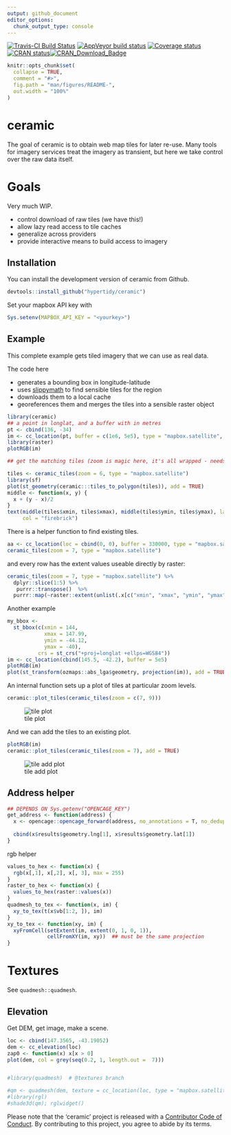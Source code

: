 ```yaml
---
output: github_document
editor_options: 
  chunk_output_type: console
---
```


<!-- README.md is generated from README.Rmd. Please edit that file -->


[![Travis-CI Build Status](https://travis-ci.org/hypertidy/ceramic.svg?branch=master)](https://travis-ci.org/hypertidy/ceramic) [![AppVeyor build status](https://ci.appveyor.com/api/projects/status/github/hypertidy/ceramic?branch=master&svg=true)](https://ci.appveyor.com/project/hypertidy/ceramic-x25a2)  [![Coverage status](https://codecov.io/gh/hypertidy/ceramic/branch/master/graph/badge.svg)](https://codecov.io/github/hypertidy/ceramic?branch=master) [![CRAN status](https://www.r-pkg.org/badges/version/quadmesh)](https://cran.r-project.org/package=ceramic)[![CRAN\_Download\_Badge](http://cranlogs.r-pkg.org/badges/ceramic)](https://cran.r-project.org/package=ceramic)

```r
knitr::opts_chunk$set(
  collapse = TRUE,
  comment = "#>",
  fig.path = "man/figures/README-",
  out.width = "100%"
)
```
# ceramic

The goal of ceramic is to obtain web map tiles for later re-use. Many tools for imagery services treat the imagery as transient, but here we take control over the raw data itself. 


# Goals

Very much WIP. 

* control download of raw tiles (we have this!)
* allow lazy read access to tile caches
* generalize across providers
* provide interactive means to build access to imagery


## Installation

You can install the development version of ceramic from  Github. 

```R
devtools::install_github("hypertidy/ceramic")
```

Set your mapbox API key with 

```R
Sys.setenv(MAPBOX_API_KEY = "<yourkey>")
```

## Example

This complete example gets tiled imagery that we can use as real data. 

The code here

* generates a bounding box in longitude-latitude
* uses [slippymath](https://github.com/MilesMcBain/slippymath/) to find sensible tiles for the region
* downloads them to a local cache
* georeferences them and merges the tiles into a sensible raster object



```r
library(ceramic)
## a point in longlat, and a buffer with in metres
pt <- cbind(136, -34)
im <- cc_location(pt, buffer = c(1e6, 5e5), type = "mapbox.satellite", debug = T)
library(raster)
plotRGB(im)

## get the matching tiles (zoom is magic here, it's all wrapped - needs thought)

tiles <- ceramic_tiles(zoom = 6, type = "mapbox.satellite")
library(sf)
plot(st_geometry(ceramic:::tiles_to_polygon(tiles)), add = TRUE)
middle <- function(x, y) {
  x + (y - x)/2
}
text(middle(tiles$xmin, tiles$xmax), middle(tiles$ymin, tiles$ymax), lab = sprintf("[%i,%i]", tiles$tile_x, tiles$tile_y), 
     col = "firebrick")
```



There is a helper function to find existing tiles. 

```r
aa <- cc_location(loc = cbind(0, 0), buffer = 330000, type = "mapbox.satellite")
ceramic_tiles(zoom = 7, type = "mapbox.satellite")
```

and every row has the extent values useable directly by raster: 

```r
ceramic_tiles(zoom = 7, type = "mapbox.satellite") %>% 
  dplyr::slice(1:5) %>% 
   purrr::transpose()  %>% 
  purrr::map(~raster::extent(unlist(.x[c("xmin", "xmax", "ymin", "ymax")])))
```


Another example

```r
my_bbox <-
  st_bbox(c(xmin = 144,
            xmax = 147.99,
            ymin = -44.12,
            ymax = -40),
          crs = st_crs("+proj=longlat +ellps=WGS84"))
im <- cc_location(cbind(145.5, -42.2), buffer = 5e5)
plotRGB(im)
plot(st_transform(ozmaps::abs_lga$geometry, projection(im)), add = TRUE, lwd = 2, border = "white")
```

An internal function sets up a plot of tiles at particular zoom levels. 

```R
ceramic::plot_tiles(ceramic_tiles(zoom = c(7, 9)))
```

![tile plot](man/figures/README-tile-plot.png)

And we can add the tiles to an existing plot. 

```R
plotRGB(im)
ceramic::plot_tiles(ceramic_tiles(zoom = 7), add = TRUE)
```

![tile add plot](man/figures/README-tile-add-plot.png)


## Address helper

```r
## DEPENDS ON Sys.getenv("OPENCAGE_KEY")
get_address <- function(address) {
  x <- opencage::opencage_forward(address, no_annotations = T, no_dedupe = T)
  
  cbind(x$results$geometry.lng[1], x$results$geometry.lat[1])
}
```

rgb helper

```r
values_to_hex <- function(x) {
  rgb(x[,1], x[,2], x[, 3], max = 255)
}
raster_to_hex <- function(x) {
  values_to_hex(raster::values(x))
}
quadmesh_to_tex <- function(x, im) {
  xy_to_tex(t(x$vb[1:2, ]), im)
}
xy_to_tex <- function(xy, im) {
  xyFromCell(setExtent(im, extent(0, 1, 0, 1)), 
             cellFromXY(im, xy))  ## must be the same projection
}
```
# Textures 

See `quadmesh::quadmesh`. 

## Elevation

Get DEM, get image, make a scene. 

```r

loc <- cbind(147.3565, -43.19052)
dem <- cc_elevation(loc)
zap0 <- function(x) x[x > 0]
plot(dem, col = grey(seq(0.2, 1, length.out =  7)))


#library(quadmesh)  # @textures branch

#qm <- quadmesh(dem, texture = cc_location(loc, type = "mapbox.satellite"))
#library(rgl)
#shade3d(qm); rglwidget()

```

Please note that the 'ceramic' project is released with a [Contributor Code of Conduct](CODE_OF_CONDUCT.md). By contributing to this project, you agree to abide by its terms.




